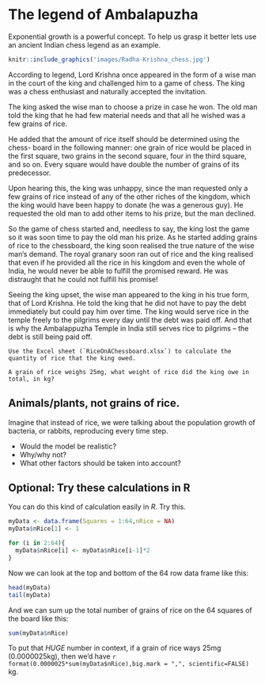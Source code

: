 # The legend of Ambalapuzha

Exponential growth is a powerful concept. To help us grasp it better lets use an ancient Indian chess legend as an example.

```r
knitr::include_graphics('images/Radha-Krishna_chess.jpg')
```


According to legend, Lord Krishna once appeared in the form of a wise man in the court of the king and challenged him to a game of chess. The king was a chess enthusiast and naturally accepted the invitation.

The king asked the wise man to choose a prize in case he won. The old man told the king that he had few material needs and that all he wished was a few grains of rice.

He added that the amount of rice itself should be determined using the chess- board in the following manner: one grain of rice would be placed in the first square, two grains in the second square, four in the third square, and so on. Every square would have double the number of grains of its predecessor.

Upon hearing this, the king was unhappy, since the man requested only a few grains of rice instead of any of the other riches of the kingdom, which the king would have been happy to donate (he was a generous guy). He requested the old man to add other items to his prize, but the man declined.

So the game of chess started and, needless to say, the king lost the game so it was soon time to pay the old man his prize. As he started adding grains of rice to the chessboard, the king soon realised the true nature of the wise man's demand. The royal granary soon ran out of rice and the king realised that even if he provided all the rice in his kingdom and even the whole of India, he would never be able to fulfill the promised reward. He was distraught that he could not fulfill his promise!

Seeing the king upset, the wise man appeared to the king in his true form, that of Lord Krishna. He told the king that he did not have to pay the debt immediately but could pay him over time. The king would serve rice in the temple freely to the pilgrims every day until the debt was paid off. And that is why the Ambalappuzha Temple in India still serves rice to pilgrims – the debt is still being paid off.


```block
Use the Excel sheet (`RiceOnAChessboard.xlsx`) to calculate the quantity of rice that the king owed.

A grain of rice weighs 25mg, what weight of rice did the king owe in total, in kg?
```

## Animals/plants, not grains of rice.

Imagine that instead of rice, we were talking about the population growth of bacteria, or rabbits, reproducing every time step.

<!--
```block
We have about 100 breeding pairs of great tits (musvit) in the woodland around SDU. A female lays an average of 6 eggs per year with a 50:50 sex ratio.
Assuming 100% survival, how many females would we have after 5 years?
```
-->

* Would the model be realistic?
* Why/why not?
* What other factors should be taken into account?



## Optional: Try these calculations in R

You can do this kind of calculation easily in *R*. Try this.

```r
myData <- data.frame(Squares = 1:64,nRice = NA)
myData$nRice[1] <- 1 

for (i in 2:64){
  myData$nRice[i] <- myData$nRice[i-1]*2
}
```

Now we can look at the top and bottom of the 64 row data frame like this:

```r
head(myData)
tail(myData)
```

And we can sum up the total number of grains of rice on the 64 squares of the board like this:

```r
sum(myData$nRice)
```

To put that *HUGE* number in context, if a grain of rice ways 25mg (0.0000025kg), then we'd have `r format(0.0000025*sum(myData$nRice),big.mark = ",", scientific=FALSE)` kg.


